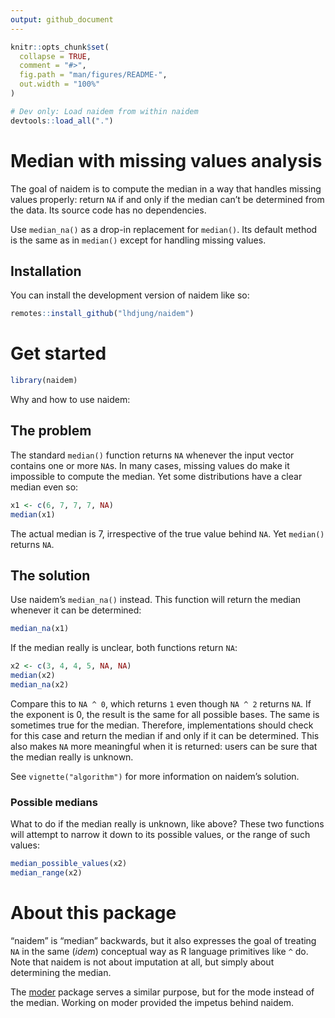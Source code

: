 ```yaml
---
output: github_document
---
```


<!-- README.md is generated from README.Rmd. Please edit that file -->

```r
knitr::opts_chunk$set(
  collapse = TRUE,
  comment = "#>",
  fig.path = "man/figures/README-",
  out.width = "100%"
)
```

```r
# Dev only: Load naidem from within naidem
devtools::load_all(".")
```

# Median with missing values analysis

<!-- badges: start -->

<!-- badges: end -->

The goal of naidem is to compute the median in a way that handles missing values properly: return `NA` if and only if the median can't be determined from the data. Its source code has no dependencies.

Use `median_na()` as a drop-in replacement for `median()`. Its default method is the same as in `median()` except for handling missing values.

## Installation

You can install the development version of naidem like so:

``` r
remotes::install_github("lhdjung/naidem")
```

# Get started

```r
library(naidem)
```

Why and how to use naidem:

## The problem

The standard `median()` function returns `NA` whenever the input vector contains one or more `NA`s. In many cases, missing values do make it impossible to compute the median. Yet some distributions have a clear median even so:

```r
x1 <- c(6, 7, 7, 7, NA)
median(x1)
```

The actual median is 7, irrespective of the true value behind `NA`. Yet `median()` returns `NA`.

## The solution

Use naidem's `median_na()` instead. This function will return the median whenever it can be determined:

```r
median_na(x1)
```

If the median really is unclear, both functions return `NA`:

```r
x2 <- c(3, 4, 4, 5, NA, NA)
median(x2)
median_na(x2)
```

Compare this to `NA ^ 0`, which returns `1` even though `NA ^ 2` returns `NA`. If the exponent is 0, the result is the same for all possible bases. The same is sometimes true for the median. Therefore, implementations should check for this case and return the median if and only if it can be determined. This also makes `NA` more meaningful when it is returned: users can be sure that the median really is unknown.

See `vignette("algorithm")` for more information on naidem's solution.

### Possible medians

What to do if the median really is unknown, like above? These two functions will attempt to narrow it down to its possible values, or the range of such values:

```r
median_possible_values(x2)
median_range(x2)
```

# About this package

"naidem" is "median" backwards, but it also expresses the goal of treating `NA` in the same (*idem*) conceptual way as R language primitives like `^` do. Note that naidem is not about imputation at all, but simply about determining the median.

The [moder](https://github.com/lhdjung/moder) package serves a similar purpose, but for the mode instead of the median. Working on moder provided the impetus behind naidem.
